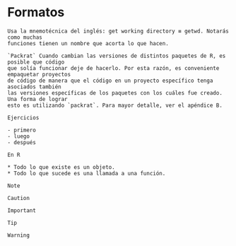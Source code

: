 # Formatos

```block
Usa la mnemotécnica del inglés: get working directory ≡ getwd. Notarás como muchas
funciones tienen un nombre que acorta lo que hacen.
```

```block
`Packrat` Cuando cambian las versiones de distintos paquetes de R, es posible que código
que solía funcionar deje de hacerlo. Por esta razón, es conveniente empaquetar proyectos
de código de manera que el código en un proyecto específico tenga asociados también
las versiones específicas de los paquetes con los cuáles fue creado. Una forma de lograr
esto es utilizando `packrat`. Para mayor detalle, ver el apéndice B.
```

```block
Ejercicios

- primero
- luego
- después

```

```block
En R

* Todo lo que existe es un objeto.
* Todo lo que sucede es una llamada a una función.

```

```block
Note
```

```block
Caution
```


```block
Important
```

```block
Tip
```

```block
Warning
```

